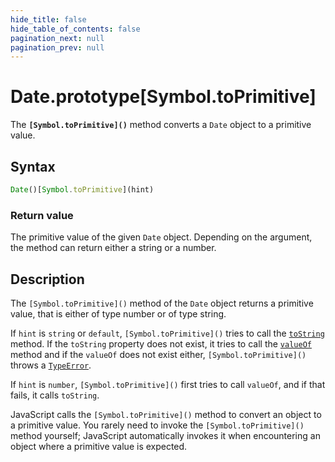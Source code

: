 ```yaml
---
hide_title: false
hide_table_of_contents: false
pagination_next: null
pagination_prev: null
---
```

# Date.prototype\[Symbol.toPrimitive]

The **`[Symbol.toPrimitive]()`** method converts a `Date`
object to a primitive value.

## Syntax

```js
Date()[Symbol.toPrimitive](hint)
```

### Return value

The primitive value of the given `Date` object. Depending on the argument,
the method can return either a string or a number.

## Description

The `[Symbol.toPrimitive]()` method of the `Date` object returns a
primitive value, that is either of type number or of type string.

If `hint` is `string` or `default`,
`[Symbol.toPrimitive]()` tries to call the [`toString`](../../Object/prototype/toString.mdx) method. If the `toString` property does not exist, it tries to
call the [`valueOf`](../../Object/prototype/valueOf.mdx) method and if the
`valueOf` does not exist either, `[Symbol.toPrimitive]()` throws a
[`TypeError`](../../../globals/TypeError/TypeError.mdx).

If `hint` is `number`, `[Symbol.toPrimitive]()` first tries
to call `valueOf`, and if that fails, it calls `toString`.

JavaScript calls the `[Symbol.toPrimitive]()` method to convert an object to a
primitive value. You rarely need to invoke the `[Symbol.toPrimitive]()` method
yourself; JavaScript automatically invokes it when encountering an object where a
primitive value is expected.
